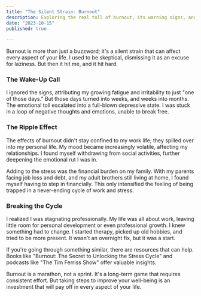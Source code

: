 ```yaml
---
title: "The Silent Strain: Burnout"
description: Exploring the real toll of burnout, its warning signs, and how it can affect both work and personal life. Strategies for coping included.
date: "2023-10-15"
published: true
  
---
```


Burnout is more than just a buzzword; it's a silent strain that can affect every aspect of your life. I used to be skeptical, dismissing it as an excuse for laziness. But then it hit me, and it hit hard.

### The Wake-Up Call
I ignored the signs, attributing my growing fatigue and irritability to just "one of those days." But those days turned into weeks, and weeks into months. The emotional toll escalated into a full-blown depressive state. I was stuck in a loop of negative thoughts and emotions, unable to break free.

### The Ripple Effect
The effects of burnout didn't stay confined to my work life; they spilled over into my personal life. My mood became increasingly volatile, affecting my relationships. I found myself withdrawing from social activities, further deepening the emotional rut I was in.

Adding to the stress was the financial burden on my family. With my parents facing job loss and debt, and my adult brothers still living at home, I found myself having to step in financially. This only intensified the feeling of being trapped in a never-ending cycle of work and stress.

### Breaking the Cycle
I realized I was stagnating professionally. My life was all about work, leaving little room for personal development or even professional growth. I knew something had to change. I started therapy, picked up old hobbies, and tried to be more present. It wasn't an overnight fix, but it was a start.

If you're going through something similar, there are resources that can help. Books like "Burnout: The Secret to Unlocking the Stress Cycle" and podcasts like "The Tim Ferriss Show" offer valuable insights.

Burnout is a marathon, not a sprint. It's a long-term game that requires consistent effort. But taking steps to improve your well-being is an investment that will pay off in every aspect of your life.